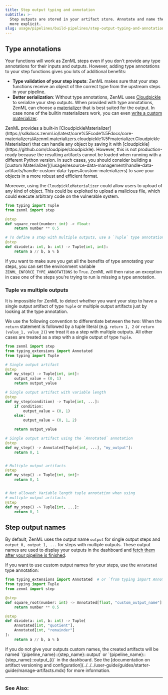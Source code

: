 ---
title: Step output typing and annotation
subtitle: >-
  Step outputs are stored in your artifact store. Annotate and name them to make
  more explicit.
slug: usage/pipelines/build-pipelines/step-output-typing-and-annotation
---


## Type annotations

Your functions will work as ZenML steps even if you don't provide any type annotations for their inputs and outputs. However, adding type annotations to your step functions gives you lots of additional benefits:

* **Type validation of your step inputs**: ZenML makes sure that your step functions receive an object of the correct type from the upstream steps in your pipeline.
* **Better serialization**: Without type annotations, ZenML uses [Cloudpickle](https://github.com/cloudpipe/cloudpickle) to serialize your step outputs. When provided with type annotations, ZenML can choose a [materializer](/getting-started/core-concepts#materializers) that is best suited for the output. In case none of the builtin materializers work, you can even [write a custom materializer](../../resource-data-management/handle-data-artifacts/handle-custom-data-types.mdx).

<Note>
    ZenML provides a built-in [CloudpickleMaterializer](https://sdkdocs.zenml.io/latest/core%5Fcode%5Fdocs/core-materializers/#zenml.materializers.cloudpickle%5Fmaterializer.CloudpickleMaterializer) that can handle any object by saving it with [cloudpickle](https://github.com/cloudpipe/cloudpickle). However, this is not production-ready because the resulting artifacts cannot be loaded when running with a different Python version. In such cases, you should consider building a [custom Materializer](/usage/resource-data-management/handle-data-artifacts/handle-custom-data-types#custom-materializers) to save your objects in a more robust and efficient format.
</Note>

Moreover, using the `CloudpickleMaterializer` could allow users to upload of any kind of object. This could be exploited to upload a malicious file, which could execute arbitrary code on the vulnerable system.


```py
from typing import Tuple
from zenml import step

@step
def square_root(number: int) -> float:
    return number ** 0.5

# To define a step with multiple outputs, use a `Tuple` type annotation
@step
def divide(a: int, b: int) -> Tuple[int, int]:
    return a // b, a % b
```

If you want to make sure you get all the benefits of type annotating your steps, you can set the environment variable `ZENML_ENFORCE_TYPE_ANNOTATIONS` to `True`. ZenML will then raise an exception in case one of the steps you're trying to run is missing a type annotation.

### Tuple vs multiple outputs

It is impossible for ZenML to detect whether you want your step to have a single output artifact of type `Tuple` or multiple output artifacts just by looking at the type annotation.

We use the following convention to differentiate between the two: When the `return` statement is followed by a tuple literal (e.g. `return 1, 2` or `return (value_1, value_2)`) we treat it as a step with multiple outputs. All other cases are treated as a step with a single output of type `Tuple`.


```py
from zenml import step
from typing_extensions import Annotated
from typing import Tuple

# Single output artifact
@step
def my_step() -> Tuple[int, int]:
    output_value = (0, 1)
    return output_value

# Single output artifact with variable length
@step
def my_step(condition) -> Tuple[int, ...]:
    if condition:
        output_value = (0, 1)
    else:
        output_value = (0, 1, 2)

    return output_value

# Single output artifact using the `Annotated` annotation
@step
def my_step() -> Annotated[Tuple[int, ...], "my_output"]:
    return 0, 1


# Multiple output artifacts
@step
def my_step() -> Tuple[int, int]:
    return 0, 1


# Not allowed: Variable length tuple annotation when using
# multiple output artifacts
@step
def my_step() -> Tuple[int, ...]:
    return 0, 1
```

## Step output names

By default, ZenML uses the output name `output` for single output steps and `output_0, output_1, ...` for steps with multiple outputs. These output names are used to display your outputs in the dashboard and [fetch them after your pipeline is finished](fetching-pipelines.mdx).

If you want to use custom output names for your steps, use the `Annotated` type annotation:

```py
from typing_extensions import Annotated  # or `from typing import Annotated on Python 3.9+
from typing import Tuple
from zenml import step

@step
def square_root(number: int) -> Annotated[float, "custom_output_name"]:
    return number ** 0.5

@step
def divide(a: int, b: int) -> Tuple[
    Annotated[int, "quotient"],
    Annotated[int, "remainder"]
]:
    return a // b, a % b
```

<Info>
    If you do not give your outputs custom names, the created artifacts will be named `{pipeline_name}::{step_name}::output` or `{pipeline_name}::{step_name}::output_{i}` in the dashboard. See the [documentation on artifact versioning and configuration](../../../user-guide/guides/starter-guide/manage-artifacts.mdx) for more information.
</Info>

---

### See Also:

<CardGroup cols={2}>
<Card title="Learn more about output annotation" icon="tag" href="../../resource-data-management/handle-data-artifacts/return-multiple-outputs-from-a-step.mdx" horizontal />
<Card title="Handle custom data types" icon="cube" href="../../resource-data-management/handle-data-artifacts/handle-custom-data-types.mdx" horizontal /> </CardGroup>

